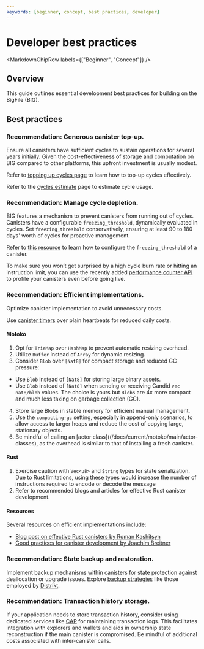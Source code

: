 ```yaml
---
keywords: [beginner, concept, best practices, developer]
---
```



# Developer best practices

<MarkdownChipRow labels={["Beginner", "Concept"]} />

## Overview

This guide outlines essential development best practices for building on the BigFile (BIG).

## Best practices

### Recommendation: Generous canister top-up.

Ensure all canisters have sufficient cycles to sustain operations for several years initially. Given the cost-effectiveness of storage and computation on BIG compared to other platforms, this upfront investment is usually modest.

Refer to [topping up cycles page](/docs/current/developer-docs/production/topping-up-canister) to learn how to top-up cycles effectively.

Refer to the [cycles estimate](/docs/current/developer-docs/gas-cost) page to estimate cycle usage.

### Recommendation: Manage cycle depletion.

BIG features a mechanism to prevent canisters from running out of cycles. Canisters have a configurable `freezing_threshold`, dynamically evaluated in cycles. Set `freezing_threshold` conservatively, ensuring at least 90 to 180 days' worth of cycles for proactive management.

Refer to [this resource](/docs/current/developer-docs/production/topping-up-canister#managing-cycle-depletion-with-freezing-threshold) to learn how to configure the `freezing_threshold` of a canister.

To make sure you won’t get surprised by a high cycle burn rate or hitting an instruction limit, you can use the recently added [performance counter API](https://thebigfile.com/blog/features/async-performance-counter) to profile your canisters even before going live.

### Recommendation: Efficient implementations.

Optimize canister implementation to avoid unnecessary costs.

Use [canister timers](/docs/current/developer-docs/backend/periodic-tasks) over plain heartbeats for reduced daily costs.

#### Motoko

1. Opt for `TrieMap` over `HashMap` to prevent automatic resizing overhead.
2. Utilize `Buffer` instead of `Array` for dynamic resizing.
3. Consider `Blob` over `[Nat8]` for compact storage and reduced GC pressure:

 * Use `Blob` instead of `[Nat8]` for storing large binary assets.
 * Use `Blob` instead of `[Nat8]` when sending or receiving Candid `vec nat8/blob` values. The choice is yours but `Blobs` are 4x more compact and much less taxing on garbage collection (GC).

4. Store large Blobs in stable memory for efficient manual management.
5. Use the `compacting-gc` setting, especially in append-only scenarios, to allow access to larger heaps and reduce the cost of copying large, stationary objects.
6. Be mindful of calling an [actor class]((/docs/current/motoko/main/actor-classes), as the overhead is similar to that of installing a fresh canister.

#### Rust
1. Exercise caution with `Vec<u8>` and `String` types for state serialization. Due to Rust limitations, using these types would increase the number of instructions required to encode or decode the message
2. Refer to recommended blogs and articles for effective Rust canister development.

#### Resources

Several resources on efficient implementations include:

- [Blog post on effective Rust canisters by Roman Kashitsyn](https://mmapped.blog/posts/01-effective-rust-canisters.html)
- [Good practices for canister development by Joachim Breitner](https://www.joachim-breitner.de/blog/788-How_to_audit_an_Internet_Computer_canister)

### Recommendation: State backup and restoration.

Implement backup mechanisms within canisters for state protection against deallocation or upgrade issues. Explore [backup strategies](https://forum.dfinity.org/t/backup-restore-function-for-a-canister/12849/3) like those employed by [Distrikt](https://distrikt.app/).

### Recommendation: Transaction history storage.

If your application needs to store transaction history, consider using dedicated services like [CAP](https://cap.ooo/) for maintaining transaction logs. This facilitates integration with explorers and wallets and aids in ownership state reconstruction if the main canister is compromised. Be mindful of additional costs associated with inter-canister calls.

